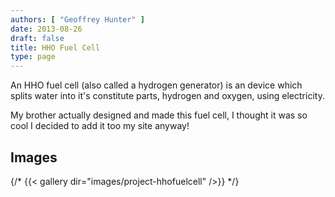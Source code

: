 ```yaml
---
authors: [ "Geoffrey Hunter" ]
date: 2013-08-26
draft: false
title: HHO Fuel Cell
type: page
---
```



An HHO fuel cell (also called a hydrogen generator) is an device which splits water into it's constitute parts, hydrogen and oxygen, using electricity.

My brother actually designed and made this fuel cell, I thought it was so cool I decided to add it too my site anyway!

## Images

{/* {{< gallery dir="images/project-hhofuelcell" />}} */}
